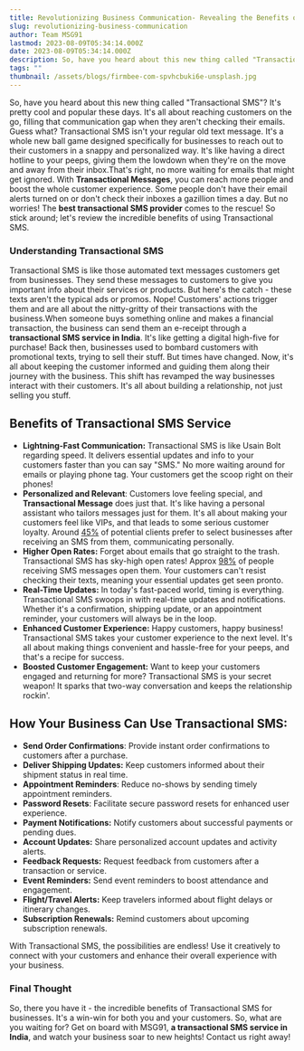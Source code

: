 ```yaml
---
title: Revolutionizing Business Communication- Revealing the Benefits of Transactional SMS Service for Personalized Messaging
slug: revolutionizing-business-communication
author: Team MSG91
lastmod: 2023-08-09T05:34:14.000Z
date: 2023-08-09T05:34:14.000Z
description: So, have you heard about this new thing called "Transactional SMS"? It's pretty cool and popular these days. It's all about reaching customers on the go, filling that communication gap when they aren't checking their
tags: ""
thumbnail: /assets/blogs/firmbee-com-spvhcbuki6e-unsplash.jpg
---
```


So, have you heard about this new thing called "Transactional SMS"? It's pretty cool and popular these days. It's all about reaching customers on the go, filling that communication gap when they aren't checking their emails. Guess what? Transactional SMS isn't your regular old text message. It's a whole new ball game designed specifically for businesses to reach out to their customers in a snappy and personalized way. It's like having a direct hotline to your peeps, giving them the lowdown when they're on the move and away from their inbox.That's right, no more waiting for emails that might get ignored. With **Transactional Messages**, you can reach more people and boost the whole customer experience. Some people don't have their email alerts turned on or don't check their inboxes a gazillion times a day. But no worries! The **best transactional SMS provider** comes to the rescue! So stick around; let's review the incredible benefits of using Transactional SMS.

### Understanding Transactional SMS

Transactional SMS is like those automated text messages customers get from businesses. They send these messages to customers to give you important info about their services or products. But here's the catch - these texts aren't the typical ads or promos. Nope! Customers' actions trigger them and are all about the nitty-gritty of their transactions with the business.When someone buys something online and makes a financial transaction, the business can send them an e-receipt through a **transactional SMS service in India**. It's like getting a digital high-five for purchase! Back then, businesses used to bombard customers with promotional texts, trying to sell their stuff. But times have changed. Now, it's all about keeping the customer informed and guiding them along their journey with the business. This shift has revamped the way businesses interact with their customers. It's all about building a relationship, not just selling you stuff.

Benefits of Transactional SMS Service
-------------------------------------

* **Lightning-Fast Communication:** Transactional SMS is like Usain Bolt regarding speed. It delivers essential updates and info to your customers faster than you can say "SMS." No more waiting around for emails or playing phone tag. Your customers get the scoop right on their phones!
* **Personalized and Relevant**: Customers love feeling special, and **Transactional Message** does just that. It's like having a personal assistant who tailors messages just for them. It's all about making your customers feel like VIPs, and that leads to some serious customer loyalty. Around [45%](https://www.slicktext.com/blog/2018/11/44-mind-blowing-sms-marketing-and-texting-statistics/) of potential clients prefer to select businesses after receiving an SMS from them, communicating personally.
* **Higher Open Rates:** Forget about emails that go straight to the trash. Transactional SMS has sky-high open rates! Approx [98%](https://mobilemonkey.com/blog/sms-marketing-statistics) of people receiving SMS messages open them. Your customers can't resist checking their texts, meaning your essential updates get seen pronto.
* **Real-Time Updates:** In today's fast-paced world, timing is everything. Transactional SMS swoops in with real-time updates and notifications. Whether it's a confirmation, shipping update, or an appointment reminder, your customers will always be in the loop.
* **Enhanced Customer Experience:** Happy customers, happy business! Transactional SMS takes your customer experience to the next level. It's all about making things convenient and hassle-free for your peeps, and that's a recipe for success.
* **Boosted Customer Engagement:** Want to keep your customers engaged and returning for more? Transactional SMS is your secret weapon! It sparks that two-way conversation and keeps the relationship rockin'.

**How Your Business Can Use Transactional SMS:**
------------------------------------------------

* **Send Order Confirmations**: Provide instant order confirmations to customers after a purchase.
* **Deliver Shipping Updates:** Keep customers informed about their shipment status in real time.
* **Appointment Reminders**: Reduce no-shows by sending timely appointment reminders.
* **Password Resets**: Facilitate secure password resets for enhanced user experience.
* **Payment Notifications:** Notify customers about successful payments or pending dues.
* **Account Updates:** Share personalized account updates and activity alerts.
* **Feedback Requests:** Request feedback from customers after a transaction or service.
* **Event Reminders:** Send event reminders to boost attendance and engagement.
* **Flight/Travel Alerts:** Keep travelers informed about flight delays or itinerary changes.
* **Subscription Renewals:** Remind customers about upcoming subscription renewals.

With Transactional SMS, the possibilities are endless! Use it creatively to connect with your customers and enhance their overall experience with your business.

### Final Thought

So, there you have it - the incredible benefits of Transactional SMS for businesses. It's a win-win for both you and your customers. So, what are you waiting for? Get on board with MSG91, **a transactional SMS service in India**, and watch your business soar to new heights! Contact us right away!  



